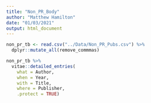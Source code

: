 ```yaml
---
title: "Non_PR_Body"
author: "Matthew Hamilton"
date: "01/03/2021"
output: html_document
---
```


```r
non_pr_tb <- read.csv("../Data/Non_PR_Pubs.csv") %>%
  dplyr::mutate_all(remove_commmas)
```

```r
non_pr_tb %>% 
  vitae::detailed_entries(
    what = Author,
    when = Year,
    with = Title,
    where = Publisher,
    .protect = TRUE)
```